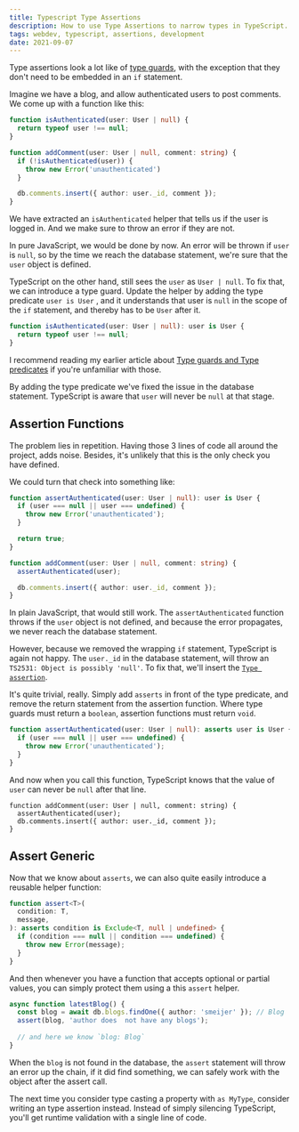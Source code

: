 ```yaml
---
title: Typescript Type Assertions 
description: How to use Type Assertions to narrow types in TypeScript.
tags: webdev, typescript, assertions, development
date: 2021-09-07
---
```


Type assertions look a lot like of [type guards](https://meijer.ws/articles/typescript-type-guards-and-type-predicates), with the exception that they don't need to be embedded in an `if` statement.

Imagine we have a blog, and allow authenticated users to post comments. We come up with a function like this:

```ts
function isAuthenticated(user: User | null) {
  return typeof user !== null;
}

function addComment(user: User | null, comment: string) {
  if (!isAuthenticated(user)) {
    throw new Error('unauthenticated')
  }

  db.comments.insert({ author: user._id, comment });
}
```

We have extracted an `isAuthenticated` helper that tells us if the user is logged in. And we make sure to throw an error if they are not. 

In pure JavaScript, we would be done by now. An error will be thrown if `user` is `null`, so by the time we reach the database statement,  we're sure that the `user` object is defined.

TypeScript on the other hand, still sees the `user` as `User | null`. To fix that, we can introduce a type guard. Update the helper by adding the type predicate `user is User` , and it understands that user is `null` in the scope of the `if` statement,  and thereby has to be `User` after it.

```ts
function isAuthenticated(user: User | null): user is User {
  return typeof user !== null;
}
```

I recommend reading my earlier article about [Type guards and Type predicates](https://meijer.ws/articles/typescript-type-guards-and-type-predicates) if you're unfamiliar with those.

By adding the type predicate we've fixed the issue in the database statement. TypeScript is aware that `user` will never be `null` at that stage.

## Assertion Functions

The problem lies in repetition. Having those 3 lines of code all around the project, adds noise. Besides, it's unlikely that this is the only check you have defined. 

We could turn that check into something like:

```ts
function assertAuthenticated(user: User | null): user is User {
  if (user === null || user === undefined) {
    throw new Error('unauthenticated');
  }

  return true;
}

function addComment(user: User | null, comment: string) {
  assertAuthenticated(user);

  db.comments.insert({ author: user._id, comment });
}
```

In plain JavaScript, that would still work.  The `assertAuthenticated` function throws if the `user` object is not defined, and because the error propagates, we never reach the database statement.

However, because we removed the wrapping `if` statement, TypeScript is again not happy. The `user._id` in the database statement, will throw an `TS2531: Object is possibly 'null'`. To fix that, we'll insert the [`Type assertion`](https://www.typescriptlang.org/docs/handbook/release-notes/typescript-3-7.html#assertion-functions).

It's quite trivial, really. Simply add `asserts` in front of the type predicate, and remove the return statement from the assertion function. Where type guards must return a `boolean`, assertion functions must return `void`.

```ts
function assertAuthenticated(user: User | null): asserts user is User {
  if (user === null || user === undefined) {
    throw new Error('unauthenticated');
  }
}
```

And now when you call this function, TypeScript knows that the value of `user` can never be `null` after that line.

```tsx
function addComment(user: User | null, comment: string) {
  assertAuthenticated(user);
  db.comments.insert({ author: user._id, comment });
}
```

## Assert Generic

Now that we know about `asserts`, we can also quite easily introduce a reusable helper function:

```ts
function assert<T>(
  condition: T,
  message,
): asserts condition is Exclude<T, null | undefined> {
  if (condition === null || condition === undefined) {
    throw new Error(message);
  }
}
```

And then whenever you have a function that accepts optional or partial values, you can simply protect them using a this `assert` helper.

```ts
async function latestBlog() {
  const blog = await db.blogs.findOne({ author: 'smeijer' }); // Blog | null
  assert(blog, 'author does  not have any blogs');
    
  // and here we know `blog: Blog`
}
```

When the `blog` is not found in the database, the `assert` statement will throw an error up the chain, if it did find something, we can safely work with the object after the assert call.

The next time you consider type casting a property with `as MyType`, consider writing an type assertion instead. Instead of simply silencing TypeScript, you'll get runtime validation with a single line of code.

